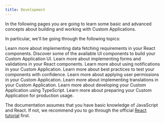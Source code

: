 ```yaml
---
title: Development
---
```


In the following pages you are going to learn some basic and advanced concepts about building and working with Custom Applications.

In particular, we'll be going through the following topics:

<Cards smallTitle clickable>
  <Card
    title="Data Fetching"
    href="/development/data-fetching"
  >
    Learn more about implementing data fetching requirements in your React components.
  </Card>
  <Card
    title="UI Components"
    href="/development/ui-components"
  >
    Discover some of the available UI components to build your Custom Application UI.
  </Card>
  <Card
      title="Forms"
      href="/development/forms"
    >
    Learn more about implementing forms and validations in your React components.
  </Card>
  <Card
    title="Notifications"
    href="/development/notifications"
  >
    Learn more about using notifications in your Custom Application.
  </Card>
  <Card
    title="Testing"
    href="/development/testing"
  >
    Learn more about best practices to test your components with confidence.
  </Card>
  <Card
    title="Permissions"
    href="/development/permissions"
  >
    Learn more about applying user permissions in your Custom Application.
  </Card>
  <Card
    title="Translations"
    href="/development/translations"
  >
    Learn more about implementing translations in your Custom Application.
  </Card>
  <Card
    title="Adding TypeScript"
    href="/development/adding-typescript"
  >
    Learn more about developing your Custom Application using TypeScript.
  </Card>
  <Card
    title="Going to Production"
    href="/development/going-to-production"
  >
    Learn more about preparing your Custom Application for production usage.
  </Card>
</Cards>

<Info>

The documentation assumes that you have basic knowledge of JavaScript and React. If not, we recommend you to go through the official [React tutorial](https://reactjs.org/tutorial/tutorial.html) first.

</Info>

